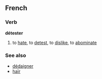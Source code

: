 ==French==
===Verb===
'''détester'''

# to [[hate]], to [[detest]], to [[dislike]], to [[abominate]]

===See also===
*[[dédaigner]]
*[[haïr]]